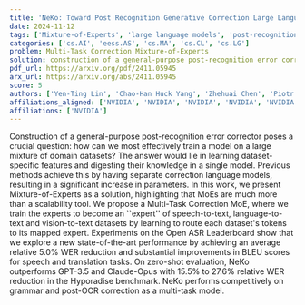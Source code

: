 ```yaml
---
title: 'NeKo: Toward Post Recognition Generative Correction Large Language Models with Task-Oriented Experts'
date: 2024-11-12
tags: ['Mixture-of-Experts', 'large language models', 'post-recognition error correction', 'grammar correction', 'WER reduction', 'speech-to-text', 'zero-shot evaluation', 'multi-task correction', 'post-OCR correction', 'vision-to-text', 'language-to-text', 'Open ASR Leaderboard', 'BLEU scores']
categories: ['cs.AI', 'eess.AS', 'cs.MA', 'cs.CL', 'cs.LG']
problem: Multi-Task Correction Mixture-of-Experts
solution: construction of a general-purpose post-recognition error corrector
pdf_url: https://arxiv.org/pdf/2411.05945
arx_url: https://arxiv.org/abs/2411.05945
score: 5
authors: ['Yen-Ting Lin', 'Chao-Han Huck Yang', 'Zhehuai Chen', 'Piotr Zelasko', 'Xuesong Yang', 'Zih-Ching Chen', 'Krishna C Puvvada', 'Szu-Wei Fu', 'Ke Hu', 'Jun Wei Chiu', 'Jagadeesh Balam', 'Boris Ginsburg', 'Yu-Chiang Frank Wang']
affiliations_aligned: ['NVIDIA', 'NVIDIA', 'NVIDIA', 'NVIDIA', 'NVIDIA', 'NVIDIA', 'NVIDIA', 'NVIDIA', 'NVIDIA', 'NVIDIA', 'NVIDIA', 'NVIDIA', 'NVIDIA']
affiliations: ['NVIDIA']
---
```



Construction of a general-purpose post-recognition error corrector poses a crucial question: how can we most effectively train a model on a large mixture of domain datasets? The answer would lie in learning dataset-specific features and digesting their knowledge in a single model. Previous methods achieve this by having separate correction language models, resulting in a significant increase in parameters. In this work, we present Mixture-of-Experts as a solution, highlighting that MoEs are much more than a scalability tool. We propose a Multi-Task Correction MoE, where we train the experts to become an ``expert'' of speech-to-text, language-to-text and vision-to-text datasets by learning to route each dataset's tokens to its mapped expert. Experiments on the Open ASR Leaderboard show that we explore a new state-of-the-art performance by achieving an average relative $5.0$% WER reduction and substantial improvements in BLEU scores for speech and translation tasks. On zero-shot evaluation, NeKo outperforms GPT-3.5 and Claude-Opus with $15.5$% to $27.6$% relative WER reduction in the Hyporadise benchmark. NeKo performs competitively on grammar and post-OCR correction as a multi-task model.